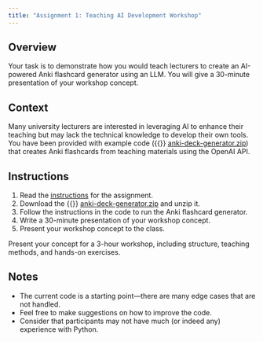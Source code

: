 ```yaml
---
title: "Assignment 1: Teaching AI Development Workshop"
---
```


## Overview
Your task is to demonstrate how you would teach lecturers to create an AI-powered Anki flashcard generator using an LLM. You will give a 30-minute presentation of your workshop concept.

## Context
Many university lecturers are interested in leveraging AI to enhance their teaching but may lack the technical knowledge to develop their own tools. You have been provided with example code ({{<bi file-code >}} [anki-deck-generator.zip](assets/anki-deck-generator.zip)) that creates Anki flashcards from teaching materials using the OpenAI API.

## Instructions
1. Read the [instructions](assignments/index.qmd) for the assignment.
2. Download the {{<bi file-code >}} [anki-deck-generator.zip](assets/anki-deck-generator.zip) and unzip it.
3. Follow the instructions in the code to run the Anki flashcard generator.
4. Write a 30-minute presentation of your workshop concept.
5. Present your workshop concept to the class.


Present your concept for a 3-hour workshop, including structure, teaching methods, and hands-on exercises.

:::{.reflect}
## Notes
- The current code is a starting point---there are many edge cases that are not handled.
- Feel free to make suggestions on how to improve the code.
- Consider that participants may not have much (or indeed any) experience with Python.
:::
